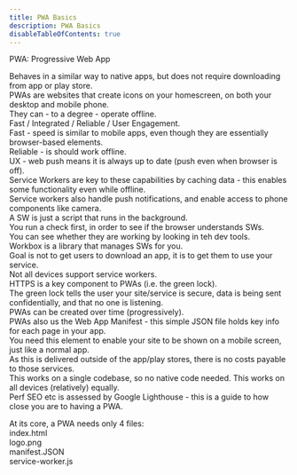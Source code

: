```yaml
---
title: PWA Basics
description: PWA Basics
disableTableOfContents: true
---
```


PWA: Progressive Web App

Behaves in a similar way to native apps, but does not require downloading from app or play store.  
PWAs are websites that create icons on your homescreen, on both your desktop and mobile phone.  
They can - to a degree - operate offline.  
Fast / Integrated / Reliable / User Engagement.  
Fast - speed is similar to mobile apps, even though they are essentially browser-based elements.  
Reliable - is should work offline.  
UX - web push means it is always up to date (push even when browser is off).  
Service Workers are key to these capabilities by caching data - this enables some functionality even while offline.  
Service workers also handle push notifications, and enable access to phone components like camera.  
A SW is just a script that runs in the background.  
You run a check first, in order to see if the browser understands SWs.  
You can see whether they are working by looking in teh dev tools.  
Workbox is a library that manages SWs for you.  
Goal is not to get users to download an app, it is to get them to use your service.  
Not all devices support service workers.  
HTTPS is a key component to PWAs (i.e. the green lock).  
The green lock tells the user your site/service is secure, data is being sent confidentially, and that no one is listening.  
PWAs can be created over time (progressively).  
PWAs also us the Web App Manifest - this simple JSON file holds key info for each page in your app.  
You need this element to enable your site to be shown on a mobile screen, just like a normal app.  
As this is delivered outside of the app/play stores, there is no costs payable to those services.  
This works on a single codebase, so no native code needed. This works on all devices (relatively) equally.  
Perf SEO etc is assessed by Google Lighthouse - this is a guide to how close you are to having a PWA.

At its core, a PWA needs only 4 files:  
index.html  
logo.png  
manifest.JSON  
service-worker.js
